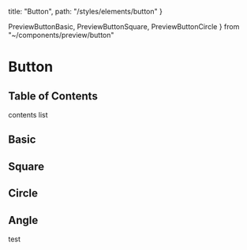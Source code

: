   title: "Button",
  path: "/styles/elements/button"
}

  PreviewButtonBasic,
  PreviewButtonSquare,
  PreviewButtonCircle
} from "~/components/preview/button"

# Button

## Table of Contents

contents list

## Basic

<PreviewButtonBasic />

## Square

<PreviewButtonSquare />

## Circle

<PreviewButtonCircle />

## Angle

test
